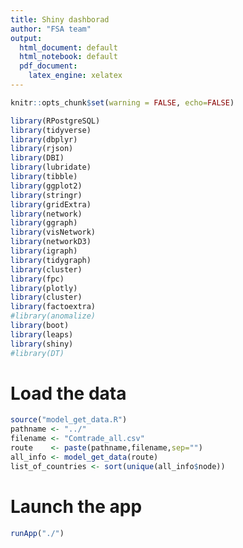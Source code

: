 ```yaml
---
title: Shiny dashborad
author: "FSA team"
output:
  html_document: default
  html_notebook: default
  pdf_document:
    latex_engine: xelatex
---
```


```r
knitr::opts_chunk$set(warning = FALSE, echo=FALSE)
```
```r
library(RPostgreSQL)
library(tidyverse)
library(dbplyr)
library(rjson)
library(DBI)
library(lubridate)
library(tibble)
library(ggplot2)
library(stringr)
library(gridExtra)
library(network)
library(ggraph)
library(visNetwork)
library(networkD3)
library(igraph)
library(tidygraph)
library(cluster) 
library(fpc)
library(plotly)
library(cluster)
library(factoextra)
#library(anomalize)
library(boot)
library(leaps)
library(shiny)
#library(DT)
```

# Load the data
```r
source("model_get_data.R")
pathname <- "../"
filename <- "Comtrade_all.csv"
route    <- paste(pathname,filename,sep="")
all_info <- model_get_data(route)
list_of_countries <- sort(unique(all_info$node))
```

# Launch the app
```r
runApp("./")
```
